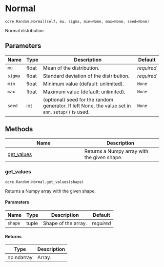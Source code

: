 # Normal { #ANNarchy.core.Random.Normal }

`core.Random.Normal(self, mu, sigma, min=None, max=None, seed=None)`

Normal distribution.

## Parameters

| Name    | Type   | Description                                                                                     | Default    |
|---------|--------|-------------------------------------------------------------------------------------------------|------------|
| `mu`    | float  | Mean of the distribution.                                                                       | _required_ |
| `sigma` | float  | Standard deviation of the distribution.                                                         | _required_ |
| `min`   | float  | Minimum value (default: unlimited).                                                             | `None`     |
| `max`   | float  | Maximum value (default: unlimited).                                                             | `None`     |
| `seed`  | int    | (optional) seed for the random generator. If left None, the value set in `ann.setup()` is used. | `None`     |

## Methods

| Name | Description |
| --- | --- |
| [get_values](#ANNarchy.core.Random.Normal.get_values) | Returns a Numpy array with the given shape. |

### get_values { #ANNarchy.core.Random.Normal.get_values }

`core.Random.Normal.get_values(shape)`

Returns a Numpy array with the given shape.

#### Parameters

| Name    | Type   | Description         | Default    |
|---------|--------|---------------------|------------|
| `shape` | tuple  | Shape of the array. | _required_ |

#### Returns

| Type       | Description   |
|------------|---------------|
| np.ndarray | Array.        |